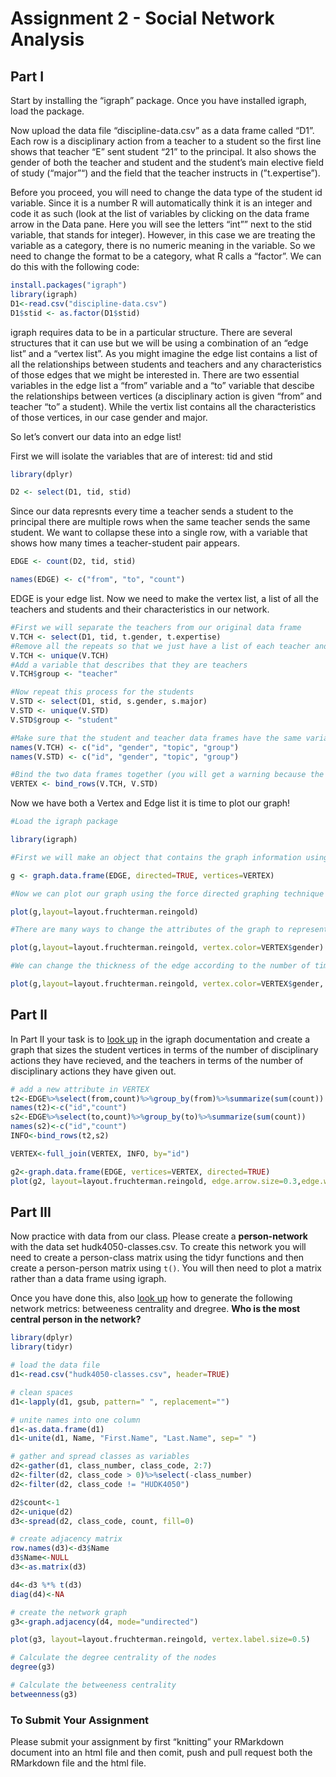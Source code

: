 # Assignment 2 - Social Network Analysis

## Part I
Start by installing the "igraph" package. Once you have installed igraph, load the package.

Now upload the data file "discipline-data.csv" as a data frame called "D1". Each row is a disciplinary action from a teacher to a student so the first line shows that teacher "E" sent student "21" to the principal. It also shows the gender of both the teacher and student and the student's main elective field of study ("major"") and the field that the teacher instructs in ("t.expertise").

Before you proceed, you will need to change the data type of the student id variable. Since it is a number R will automatically think it is an integer and code it as such (look at the list of variables by clicking on the data frame arrow in the Data pane. Here you will see the letters "int"" next to the stid variable, that stands for integer). However, in this case we are treating the variable as a category, there is no numeric meaning in the variable. So we need to change the format to be a category, what R calls a "factor". We can do this with the following code:

```r
install.packages("igraph")
library(igraph)
D1<-read.csv("discipline-data.csv")
D1$stid <- as.factor(D1$stid)
```

igraph requires data to be in a particular structure. There are several structures that it can use but we will be using a combination of an "edge list" and a "vertex list". As you might imagine the edge list contains a list of all the relationships between students and teachers and any characteristics of those edges that we might be interested in. There are two essential variables in the edge list a "from" variable and a "to" variable that descibe the relationships between vertices (a disciplinary action is given "from" and teacher "to" a student). While the vertix list contains all the characteristics of those vertices, in our case gender and major.

So let's convert our data into an edge list!

First we will isolate the variables that are of interest: tid and stid

```r
library(dplyr)

D2 <- select(D1, tid, stid)
```

Since our data represnts every time a teacher sends a student to the principal there are multiple rows when the same teacher sends the same student. We want to collapse these into a single row, with a variable that shows how many times a teacher-student pair appears.

```r

EDGE <- count(D2, tid, stid)

names(EDGE) <- c("from", "to", "count")

```

EDGE is your edge list. Now we need to make the vertex list, a list of all the teachers and students and their characteristics in our network.

```r

#First we will separate the teachers from our original data frame
V.TCH <- select(D1, tid, t.gender, t.expertise)
#Remove all the repeats so that we just have a list of each teacher and their characteristics
V.TCH <- unique(V.TCH)
#Add a variable that describes that they are teachers
V.TCH$group <- "teacher"

#Now repeat this process for the students
V.STD <- select(D1, stid, s.gender, s.major)
V.STD <- unique(V.STD)
V.STD$group <- "student"

#Make sure that the student and teacher data frames have the same variables names
names(V.TCH) <- c("id", "gender", "topic", "group")
names(V.STD) <- c("id", "gender", "topic", "group")

#Bind the two data frames together (you will get a warning because the teacher data frame has 5 types of id (A,B,C,D,E) and the student has 25 (1-30), this isn't a problem)
VERTEX <- bind_rows(V.TCH, V.STD)

```

Now we have both a Vertex and Edge list it is time to plot our graph!

```r
#Load the igraph package

library(igraph)

#First we will make an object that contains the graph information using our two dataframes EDGE and VERTEX. Notice that we have made "directed = TRUE" - our graph is directed since discipline is being given from a teacher to a student.

g <- graph.data.frame(EDGE, directed=TRUE, vertices=VERTEX)

#Now we can plot our graph using the force directed graphing technique - our old friend Fruchertman-Reingold!

plot(g,layout=layout.fruchterman.reingold)

#There are many ways to change the attributes of the graph to represent different characteristics of the newtork. For example, we can color the nodes according to gender.

plot(g,layout=layout.fruchterman.reingold, vertex.color=VERTEX$gender)

#We can change the thickness of the edge according to the number of times a particular teacher has sent a particular student to the principal.

plot(g,layout=layout.fruchterman.reingold, vertex.color=VERTEX$gender, edge.width=EDGE$count)

````

## Part II

In Part II your task is to [look up](http://igraph.org/r/) in the igraph documentation and create a graph that sizes the student vertices in terms of the number of disciplinary actions they have recieved, and the teachers in terms of the number of disciplinary actions they have given out.

```r
# add a new attribute in VERTEX
t2<-EDGE%>%select(from,count)%>%group_by(from)%>%summarize(sum(count))
names(t2)<-c("id","count")
s2<-EDGE%>%select(to,count)%>%group_by(to)%>%summarize(sum(count))
names(s2)<-c("id","count")
INFO<-bind_rows(t2,s2)

VERTEX<-full_join(VERTEX, INFO, by="id")

g2<-graph.data.frame(EDGE, vertices=VERTEX, directed=TRUE)
plot(g2, layout=layout.fruchterman.reingold, edge.arrow.size=0.3,edge.width=EDGE$count, vertex.color=VERTEX$gender, vertex.size=VERTEX$count, vertex.shapes=as.factor(VERTEX$group))

```


## Part III

Now practice with data from our class. Please create a **person-network** with the data set hudk4050-classes.csv. To create this network you will need to create a person-class matrix using the tidyr functions and then create a person-person matrix using `t()`. You will then need to plot a matrix rather than a data frame using igraph.

Once you have done this, also [look up](http://igraph.org/r/) how to generate the following network metrics: betweeness centrality and dregree. **Who is the most central person in the network?**

```r
library(dplyr)
library(tidyr)

# load the data file
d1<-read.csv("hudk4050-classes.csv", header=TRUE)

# clean spaces
d1<-lapply(d1, gsub, pattern=" ", replacement="")

# unite names into one column
d1<-as.data.frame(d1)
d1<-unite(d1, Name, "First.Name", "Last.Name", sep=" ")

# gather and spread classes as variables
d2<-gather(d1, class_number, class_code, 2:7)
d2<-filter(d2, class_code > 0)%>%select(-class_number)
d2<-filter(d2, class_code != "HUDK4050")

d2$count<-1
d2<-unique(d2)
d3<-spread(d2, class_code, count, fill=0)

# create adjacency matrix
row.names(d3)<-d3$Name
d3$Name<-NULL
d3<-as.matrix(d3)

d4<-d3 %*% t(d3)
diag(d4)<-NA

# create the network graph
g3<-graph.adjacency(d4, mode="undirected")

plot(g3, layout=layout.fruchterman.reingold, vertex.label.size=0.5)

# Calculate the degree centrality of the nodes
degree(g3)

# Calculate the betweeness centrality
betweenness(g3)

```


### To Submit Your Assignment

Please submit your assignment by first "knitting" your RMarkdown document into an html file and then comit, push and pull request both the RMarkdown file and the html file.
